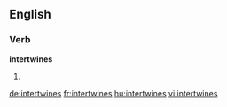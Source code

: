 ==English==

===Verb===
'''intertwines'''

# {{en-third-person singular of|intertwine}}

[[de:intertwines]]
[[fr:intertwines]]
[[hu:intertwines]]
[[vi:intertwines]]